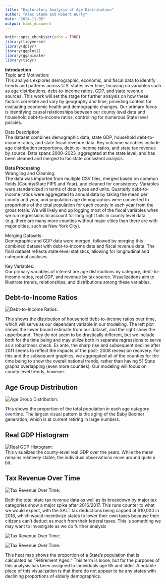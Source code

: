 ```yaml
---
title: "Exploratory Analysis of Age Distribution"
author: "Alec Stamm and Robert Hurly"
date: "2024-11-05"
output: html_document
---
```


```r
knitr::opts_chunk$set(echo = TRUE)
library(tidyverse)
library(dplyr)
library(ggplot2)
library(gganimate)
library(tidyr)
```

**Introduction**\
Topic and Motivation:\
This analysis explores demographic, economic, and fiscal data to identify trends and patterns across U.S. states over time, focusing on variables such as age distributions, debt-to-income ratios, GDP, and state revenue sources. This work will set the stage for further analysis on how these factors correlate and vary by geography and time, providing context for evaluating economic health and demographic changes. Our primary focus is identifying causal relationships between our county level data and household debt-to-income ratios, controlling for numerous State level policies.

Data Description:\
The dataset combines demographic data, state GDP, household debt-to-income ratios, and state fiscal revenue data. Key outcome variables include age distribution proportions, debt-to-income ratios, and state tax revenue by source. Data spans 2000–2023, aggregated at the state level, and has been cleaned and merged to facilitate consistent analysis.


**Data Processing**\
Wrangling and Cleaning:\
The data was imported from multiple CSV files, merged based on common fields (County/State FIPS and Year), and cleaned for consistency. Variables were standardized in terms of data types and units. Quarterly debt-to-income ratios were aggregated to annual data by taking the mean per county and year, and population age demographics were converted to proportions of the total population for each county in each year from the gross totals. We will likely end up logging most of the fiscal variables when we run regressions to account for long right tails in county level data (e.g. there are many more counties without major cities than there are with major cities, such as New York City).


Merging Datasets:\
Demographic and GDP data were merged, followed by merging this combined dataset with debt-to-income data and fiscal revenue data. The final dataset reflects state-level statistics, allowing for longitudinal and categorical analyses.



Key Variables:\
Our primary variables of interest are age distributions by category, debt-to-income ratios, real GDP, and revenue by tax source. Visualizations aim to illustrate trends, relationships, and distributions among these variables.

## Debt-to-Income Ratios

![Debt-to-Income Ratios](Visualizations\debt_to_income_distribution_animation.gif):\

This shows the distribution of household debt-to-income ratios over time, which will serve as our dependent variable in our modelling. The left plot shows the lower bound estimate from our dataset, and the right show the upperbound. They do not seem to be drastically different, but we include both for the time being and may utilize both in separate regressions to serve as a robustness check. Ex ante, the sharp rise and subsequent decline after 2011 seems to reflect the impacts of the post- 2008 recession recovery. For this and the subsequent graphics, we aggregated all of the counties for the time being to show the overall national trends, rather than having 51 State graphs overlapping (even more counties). Our modeling will focus on county level trends, however. 

## Age Group Distribution

![Age Group Distribution](Visualizations\age_proportion_distribution_animation.gif):\

This shows the proportion of the total population in each age catagory overtime. The largest visual pattern is the aging of the Baby Boomer generation, which is at current retiring in large numbers. 

## Real GDP Histogram

![Real GDP Histogram](Visualizations\real_gdp_distribution_animation.gif):\
This visualizes the county-level real GDP over the years. While the mean remains relatively stable, the individual observations move around quite a bit. 

## Tax Revenue Over Time

![Tax Revenue Over Time](Visualizations\StateTaxRevenueOverTime.jpeg):

Both the total state tax revenue data as well as its breakdown by major tax categories show a major spike after 2016/2017. This runs counter to what we would expect, with the SALT tax deductions being capped at $10,000 in 2018, which would incentivize states to lower their own taxes because their citizens can't deduct as much from their federal taxes. This is something we may want to investigate as we do further analysis

![Tax Revenue Over Time](Visualizations\StateTaxRevenueOverTimebySource.jpeg):\

![Tax Revenue Over Time](Visualizations\retirement_heatmap.jpeg):\

This heat map shows the proportion of a State's population that is calculated as "Retirement Aged." This term is loose, but for the purposes of this analysis has been assigned to individuals age 65 and older. A notable piece of this visualization is that there do not appear to be any states with declining proportions of elderly demographics.

